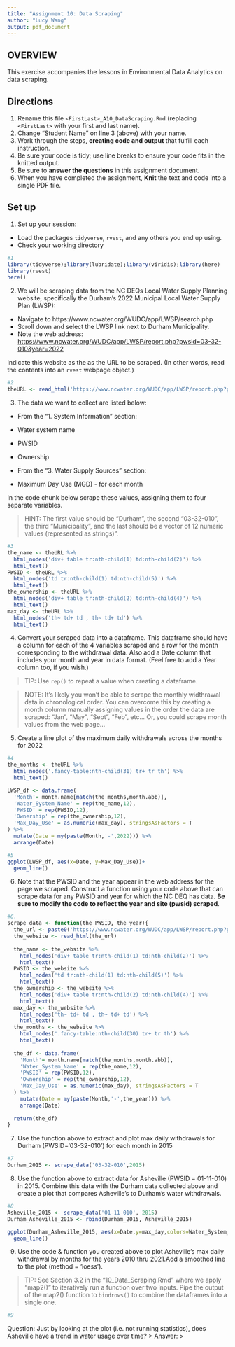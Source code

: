 ```yaml
---
title: "Assignment 10: Data Scraping"
author: "Lucy Wang"
output: pdf_document
---
```


## OVERVIEW

This exercise accompanies the lessons in Environmental Data Analytics on data scraping. 

## Directions
1. Rename this file `<FirstLast>_A10_DataScraping.Rmd` (replacing `<FirstLast>` with your first and last name).
2. Change "Student Name" on line 3 (above) with your name.
3. Work through the steps, **creating code and output** that fulfill each instruction.
4. Be sure your code is tidy; use line breaks to ensure your code fits in the knitted output.
5. Be sure to **answer the questions** in this assignment document.
6. When you have completed the assignment, **Knit** the text and code into a single PDF file.


## Set up 
1. Set up your session:

* Load the packages `tidyverse`, `rvest`, and any others you end up using.
* Check your working directory

```r
#1 
library(tidyverse);library(lubridate);library(viridis);library(here)
library(rvest)
here()

```

2. We will be scraping data from the NC DEQs Local Water Supply Planning website, specifically the Durham's 2022 Municipal Local Water Supply Plan (LWSP): 
 * Navigate to https://www.ncwater.org/WUDC/app/LWSP/search.php
 * Scroll down and select the LWSP link next to Durham Municipality. 
 * Note the web address: <https://www.ncwater.org/WUDC/app/LWSP/report.php?pwsid=03-32-010&year=2022>
 
Indicate this website as the as the URL to be scraped. (In other words, read the contents into an `rvest` webpage object.)

```r
#2 
theURL <- read_html('https://www.ncwater.org/WUDC/app/LWSP/report.php?pwsid=03-32-010&year=2022')
```

3. The data we want to collect are listed below:

* From the "1. System Information" section:
 * Water system name
 * PWSID
 * Ownership
 
* From the "3. Water Supply Sources" section:
 * Maximum Day Use (MGD) - for each month

In the code chunk below scrape these values, assigning them to four separate variables.

>HINT: The first value should be "Durham", the second "03-32-010", the third "Municipality", and the last should be a vector of 12 numeric values (represented as strings)".

```r
#3 
the_name <- theURL %>% 
  html_nodes('div+ table tr:nth-child(1) td:nth-child(2)') %>% 
  html_text()
PWSID <- theURL %>% 
  html_nodes('td tr:nth-child(1) td:nth-child(5)') %>% 
  html_text()
the_ownership <- theURL %>% 
  html_nodes('div+ table tr:nth-child(2) td:nth-child(4)') %>% 
  html_text()
max_day <- theURL %>% 
  html_nodes('th~ td+ td , th~ td+ td') %>% 
  html_text()
```


4. Convert your scraped data into a dataframe. This dataframe should have a column for each of the 4 variables scraped and a row for the month corresponding to the withdrawal data. Also add a Date column that includes your month and year in data format. (Feel free to add a Year column too, if you wish.)

>TIP: Use `rep()` to repeat a value when creating a dataframe.

>NOTE: It's likely you won't be able to scrape the monthly widthrawal data in chronological order. You can overcome this by creating a month column manually assigning values in the order the data are scraped: "Jan", "May", "Sept", "Feb", etc... Or, you could scrape month values from the web page...

5. Create a line plot of the maximum daily withdrawals across the months for 2022

```r
#4 
the_months <- theURL %>% 
  html_nodes('.fancy-table:nth-child(31) tr+ tr th') %>% 
  html_text()

LWSP_df <- data.frame(
  'Month'= month.name[match(the_months,month.abb)],
  'Water_System_Name' = rep(the_name,12),
  'PWSID' = rep(PWSID,12), 
  'Ownership' = rep(the_ownership,12),
  'Max_Day_Use' = as.numeric(max_day), stringsAsFactors = T
) %>% 
  mutate(Date = my(paste(Month,'-',2022))) %>% 
  arrange(Date)

#5 
ggplot(LWSP_df, aes(x=Date, y=Max_Day_Use))+
  geom_line()
```

6. Note that the PWSID and the year appear in the web address for the page we scraped. Construct a function using your code above that can scrape data for any PWSID and year for which the NC DEQ has data. **Be sure to modify the code to reflect the year and site (pwsid) scraped**.

```r
#6. 
scrape_data <- function(the_PWSID, the_year){
  the_url <- paste0('https://www.ncwater.org/WUDC/app/LWSP/report.php?pwsid=', the_PWSID, '&year=', the_year)
  the_website <- read_html(the_url)
  
  the_name <- the_website %>% 
    html_nodes('div+ table tr:nth-child(1) td:nth-child(2)') %>% 
    html_text()
  PWSID <- the_website %>% 
    html_nodes('td tr:nth-child(1) td:nth-child(5)') %>% 
    html_text()
  the_ownership <- the_website %>% 
    html_nodes('div+ table tr:nth-child(2) td:nth-child(4)') %>% 
    html_text()
  max_day <- the_website %>% 
    html_nodes('th~ td+ td , th~ td+ td') %>% 
    html_text()
  the_months <- the_website %>% 
    html_nodes('.fancy-table:nth-child(30) tr+ tr th') %>% 
    html_text()
  
  the_df <- data.frame(
    'Month'= month.name[match(the_months,month.abb)],
    'Water_System_Name' = rep(the_name,12),
    'PWSID' = rep(PWSID,12), 
    'Ownership' = rep(the_ownership,12),
    'Max_Day_Use' = as.numeric(max_day), stringsAsFactors = T
  ) %>% 
    mutate(Date = my(paste(Month,'-',the_year))) %>% 
    arrange(Date)
  
  return(the_df)
}

```

7. Use the function above to extract and plot max daily withdrawals for Durham (PWSID='03-32-010') for each month in 2015

```r
#7 
Durham_2015 <- scrape_data('03-32-010',2015)

```

8. Use the function above to extract data for Asheville (PWSID = 01-11-010) in 2015. Combine this data with the Durham data collected above and create a plot that compares Asheville's to Durham's water withdrawals.

```r
#8 
Asheville_2015 <- scrape_data('01-11-010', 2015)
Durham_Asheville_2015 <- rbind(Durham_2015, Asheville_2015)

ggplot(Durham_Asheville_2015, aes(x=Date,y=max_day,colors=Water_System_Name))+
  geom_line()
```


9. Use the code & function you created above to plot Asheville's max daily withdrawal by months for the years 2010 thru 2021.Add a smoothed line to the plot (method = 'loess').

> TIP: See Section 3.2 in the "10_Data_Scraping.Rmd" where we apply "map2()" to iteratively run a function over two inputs. Pipe the output of the map2() function to `bindrows()` to combine the dataframes into a single one. 

```r
#9 


```

Question: Just by looking at the plot (i.e. not running statistics), does Asheville have a trend in water usage over time?
> Answer:
>
